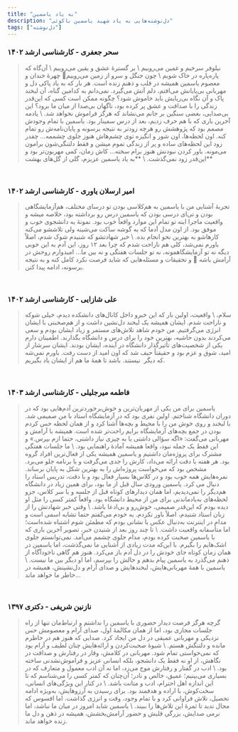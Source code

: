 ```yaml
---
title: "به یاد یاسمین"
description: "دل‌نوشته‌هایی به یاد شهید یاسمین باکوئی"
tags: ["دل‌نوشته"]
---
```


### سحر جعفری - کارشناسی ارشد ۱۴۰۲

<blockquote>
  <span style={{ textAlign: "center" }}>
    نیلوفر سرخیم و غمین می‌روییم \ بر گسترهٔ عشق و یقین می‌روییم \ آن‌گاه که
    پاره‌پاره در خاک شویم \ چون جنگل و سرو از زمین می‌روییم🤍
  </span>
  چهرۀ خندان و معصوم یاسمین همیشه در قلب و ذهنم زنده است. هر بار که به یاد پاکی
  دل و مهربانی بی‌پایانش می‌افتم، دلم آتش می‌گیرد. نمی‌دانم به کدامین گناه، آن
  لبخند پاک و آن نگاه بی‌ریایش باید خاموش شود؟ چگونه ممکن است کسی که این‌قدر
  زندگی را با صداقت و عشق پر کرده بود، ناگهان بی‌صدا از میان ما برود؟ این
  بی‌صدایی، بغضی سنگین بر جانم می‌نشاند که هرگز فراموش نخواهد شد. \ یادمه آخرین
  باری که با هم حرف زدیم، بعد از درس سمینار بود. یاسمین با تمام وجودش مصمم بود
  که پژوهشش رو هرچه زودتر به نتیجه برسونه و پایان‌نامه‌ش رو تمام کنه. اون
  لحظه‌ها، اون شور و انگیزه توی چشم‌هاش هنوز جلوی چشممه… چقدر زود این لحظه‌های
  ساده و پر از زندگی تموم میشن و فقط دلتنگی‌شون برامون می‌مونه. باور کردن نبودنش
  هنوز برام سخته… کاش زمان، کمی مهربون‌تر بود و این‌قدر زود نمی‌گذشت. \ **به یاد
  یاسمین عزیزم، گلی از گل‌های بهشت**
</blockquote>

<br />

### امیر ارسلان یاوری - کارشناسی ارشد ۱۴۰۲

<blockquote>
  تجربۀ آشنایی من با یاسمین به هم‌کلاسی بودن تو درسای مختلف، هم‌آزمایشگاهی بودن
  و تی‌ای درسی بودن که یاسمین درس رو برداشته بود، خلاصه میشه و واقعیت ماجرا اینه
  تو تمام این موارد واقعاً خوب بود. نمونۀ یه دانشجوی خوب و موفق بود. از اون مدل
  آدما که یه گوشه ساکت می‌شینه ولی تلاششو می‌کنه کارهاشو به بهترین نحو انجام
  بده. \ خبر شهادتشو که شنیدم شوک شدم، اصلاً باورم نمی‌شد، کلی هم ناراحت شدم که
  چرا بعد ۱۲ روز، این آدم به این خوبی دیگه نه تو آزمایشگاهمونه، نه تو جلسات
  هفتگی و نه بین ما… امیدوارم روحش در آرامش باشه 🖤 و تحقیقات و مسئله‌هایی که
  شاید فرصت نکرد کامل کنه و به نتیجه برسونه، ادامه پیدا کنن.
</blockquote>

<br />

### علی شازایی - کارشناسی ارشد ۱۴۰۲

<blockquote>
  سلام، \ واقعیت، اولین بار که این خبرو داخل کانال‌های دانشکده دیدم، خیلی شوکه و
  ناراحت شدم. ایشان همیشه یک لبخند دل‌نشین داشت و از هم‌صحبتی با ایشان انرژی
  می‌گرفتیم. من خودم شاهد تلاش‌های مستمر و زیاد ایشان بودم و سعی می‌کردند بدون
  حاشیه، بهترین خود را برای درس و دانشگاه بگذارند. اطمینان دارم یکی از شخصیت‌های
  تأثیرگذار دانشگاه در آینده، ایشان بودند. ایشان سرشار از امید، شوق و عزم بود‌
  و حقیقتاً حیف شد که اون امید از دست رفت. باورم نمی‌شه که دیگر  نیستند. باشد تا
  همۀ ما هم از ایشان یاد بگیریم.
</blockquote>

<br />

### فاطمه میرجلیلی - کارشناسی ارشد ۱۴۰۳

<blockquote>
  یاسمین برای من یکی از مهربان‌ترین و خوش‌برخوردترین آدم‌هایی بود که در دوران
  دانشگاه شناختم. اولین نفری بود که در آزمایشگاه استاد با من صمیمی شد. با لبخند
  و روی خوش من را با محیط و بچه‌ها آشنا کرد و از همان لحظه حس کردم بودن در جمع
  بچه‌های آزمایشگاه برایم راحت‌تر شده است. همیشه با آرامش و مهربانی می‌گفت: «اگه
  سؤالی داشتی یا به چیزی نیاز داشتی، حتما ازم بپرس.» و این فقط یک جمله نبود،
  واقعا همیشه آمادۀ راهنمایی بود. \ ما جلسات هفتگی مشترک برای پروژه‌مان داشتیم و
  یاسمین همیشه یکی از فعال‌ترین افراد گروه بود. هر هفته با دقت ارائه می‌داد،
  کارش را جدی می‌گرفت و با برنامه جلو می‌برد. مشخص بود که می‌خواست پروژه‌اش را
  به بهترین شکل به پایان برساند. نمره‌هایش همه خوب بود و در کلاس‌ها بسیار فعال
  بود و با دقت، تدریس استاد را دنبال می کرد. یاسمین ورودی سال قبل از ما بود،
  برای همین زیاد در دانشگاه هم‌دیگر را نمی‌دیدیم، اما همان دیدارهای کوتاه قبل از
  جلسه و یا سر کلاس، جزو لحظه‌های به‌یاد‌ماندنی برای من از محیط دانشگاه بود.
  واقعاً کمتر کسی را مثل او دیده بودم که این‌قدر صمیمی، خوش‌رو و بی‌ادعا باشد. \
  وقتی خبر شهادتش را از زبان استاد شنیدم، اصلاً باور نکردم. به خودم می‌گفتم حتما
  تشابه اسمی است و مدام در اینترنت به‌دنبال عکس یا نشانی بودم که مطمئن شوم
  اشتباه شده‌است؛ اما متأسفانه واقعیت داشت. \ تا چند روز بعد از شنیدن خبر، تصویر
  آخرین باری که با یاسمین صحبت کرده بودم، مدام جلوی چشمم می‌آمد. نمی‌توانستم
  جلوی اشک‌هایم را بگیرم. با این‌که مدت زیادی از آشنایی ما نمی‌گذشت، اما یاسمین
  در همان زمان کوتاه جای خودش را در دل آدم باز می‌کرد. هنوز هم گاهی ناخودآگاه از
  ذهنم می‌گذرد به یاسمین پیام بدهم و حالش را بپرسم، اما او دیگر بین ما نیست. \
  یاسمین با همه‌ٔ مهربانی‌هایش، لبخندهایش و صدای آرام و دل‌نشینش، همیشه در خاطر
  ما خواهد ماند...
</blockquote>

<br />

### نازنین شریفی - دکتری ۱۳۹۷

<blockquote>
  گرچه هرگز فرصت دیدار حضوری با یاسمین را نداشتم و ارتباط‌مان تنها از راه جلسات
  مجازی بود، اما از همان مکالمۀ اول، صدای آرام و معصومش حس نزدیکی و مهربانی
  عمیقی در دل من ایجاد کرد. صدایی که هنوز هم در خاطرم مانده و دلتنگش هستم. \
  شیوۀ صحبت‌کردن و ارائه‌هایش چنان لطیف و آرام بود که نمی‌خواستی تمام شود.
  مهربانی در کلامش، وقار در رفتارش و صداقت در نگاهش، از او نه فقط یک دانشجو،
  بلکه انسانی عزیز و فراموش‌نشدنی ساخته بود. \ ادب در گفتار و رفتارش موج می‌زد،
  اما نه آن ادب معمول و متعارف که در بسیاری می‌بینیم؛ عمیق، خالص و نادر؛ آن‌چنان
  که کمتر کسی را می‌شناسم که تا این اندازه اهل احترام، ادب و متانت باشد. \ در
  کنار این ویژگی‌های انسانی، سخت‌کوش، با اراده و هدفمند بود. برای رسیدن به
  آرزوهایش، به‌ویژه ادامه تحصیل، تلاش فراوانی کرد و با تمام وجود، وقت و انرژی
  گذاشت. اما افسوس که مجال ندید تا ثمرهٔ این تلاش‌ها را ببیند. \ یاسمین شاید
  امروز در میان ما نباشد، اما نرمی صدایش، بزرگی قلبش و حضور آرامش‌بخشش، همیشه در
  ذهن و دل ما زنده خواهد ماند.
</blockquote>

